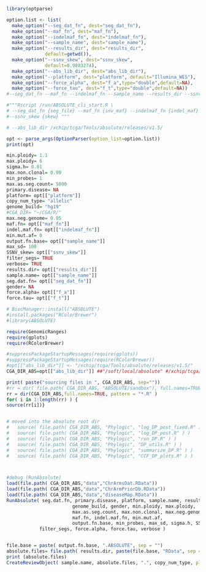 ```r
library(optparse)

option.list <- list(
  make_option("--seg_dat_fn", dest="seg_dat_fn"),
  make_option("--maf_fn", dest="maf_fn"),
  make_option("--indelmaf_fn", dest="indelmaf_fn"),
  make_option("--sample_name", dest="sample_name"),
  make_option("--results_dir", dest="results_dir",
              default=getwd()),
  make_option("--ssnv_skew", dest="ssnv_skew",
              default=0.9883274),
  make_option("--abs_lib_dir", dest="abs_lib_dir"),
  make_option("--platform", dest="platform", default="Illumina_WES"),
  make_option("--force_alpha", dest="f_a",type="double",default=NA),
  make_option("--force_tau", dest="f_t",type="double",default=NA))
#--seg_dat_fn --maf_fn --indelmaf_fn --sample_name --results_dir --ssnv_skew

#"""Rscript /run/ABSOLUTE_cli_start.R \
# --seg_dat_fn {seg_file} --maf_fn {snv_maf} --indelmaf_fn {indel_maf} --sample_name {sample_name} --results_dir results \
#--ssnv_skew {skew} """

# --abs_lib_dir /xchip/tcga/Tools/absolute/releases/v1.5/

opt <- parse_args(OptionParser(option_list=option.list))
print(opt)

min.ploidy= 1.1
max.ploidy= 6
sigma.h= 0.01
max.non.clonal= 0.99
min_probes= 1
max.as.seg.count= 5000
primary.disease= NA
platform= opt[["platform"]]
copy_num_type= "allelic"
genome_build= "hg19"
#CGA_DIR= "~/CGA/R/"
max.neg.genome= 0.05
maf.fn= opt[["maf_fn"]]
indel.maf.fn= opt[["indelmaf_fn"]]
min.mut.af= 0
output.fn.base= opt[["sample_name"]]
max_sd= 100
SSNV_skew= opt[["ssnv_skew"]]
filter_segs= TRUE
verbose= TRUE
results.dir= opt[["results_dir"]]
sample.name= opt[["sample_name"]]
seg.dat.fn= opt[["seg_dat_fn"]]
gender= NA
force.alpha= opt[["f_a"]]
force.tau= opt[["f_t"]]

# BiocManager::install("ABSOLUTE")
#install.packages("RColorBrewer")
#library(ABSOLUTE)

require(GenomicRanges)
require(gplots)
require(RColorBrewer)

#suppressPackageStartupMessages(require(gplots))
#suppressPackageStartupMessages(require(RColorBrewer))
#opt[["abs_lib_dir"]] <- "/xchip/tcga/Tools/absolute/releases/v1.5/"
CGA_DIR_ABS=opt[["abs_lib_dir"]] ##"/soft/local/absolute" #/xchip/tcga/Tools/absolute/releases/v1.5/

print( paste("sourcing files in ", CGA_DIR_ABS, sep=""))
#rr = dir( file.path( CGA_DIR_ABS, "ABSOLUTE/sandbox"), full.names=TRUE )
rr = dir(CGA_DIR_ABS,full.names=TRUE, pattern = "*.R" )
for( i in 1:length(rr) ) { 
source(rr[i])}


# moved into the absolute root dir
#   source( file.path( CGA_DIR_ABS, "Phylogic", "log_DP_post_fixed.R" ) )
#   source( file.path( CGA_DIR_ABS, "Phylogic", "log_DP_post.R" ) )
#   source( file.path( CGA_DIR_ABS, "Phylogic", "run_DP.R" ) )
#   source( file.path( CGA_DIR_ABS, "Phylogic", "DP_utils.R" ) )
#   source( file.path( CGA_DIR_ABS, "Phylogic", "summarize_DP.R" ) )
#   source( file.path( CGA_DIR_ABS, "Phylogic", "CCF_DP_plots.R" ) )



#debug (RunAbsolute)
load(file.path( CGA_DIR_ABS,"data","ChrArmsDat.RData"))
load(file.path( CGA_DIR_ABS,"data","ChrArmPriorDb.RData"))
load(file.path( CGA_DIR_ABS,"data","diseaseMap.RData"))
RunAbsolute( seg.dat.fn, primary.disease, platform, sample.name, results.dir, copy_num_type,
                        genome_build, gender, min.ploidy, max.ploidy,
                        max.as.seg.count, max.non.clonal, max.neg.genome,
                        maf.fn, indel.maf.fn, min.mut.af,
                        output.fn.base, min_probes, max_sd, sigma.h, SSNV_skew,
			filter_segs, force.alpha, force.tau, verbose )


file.base = paste( output.fn.base, ".ABSOLUTE", sep = "")
absolute.files= file.path( results.dir, paste(file.base, "RData", sep = "."))
print (absolute.files)
CreateReviewObject( sample.name, absolute.files, ".", copy_num_type, plot.modes=TRUE, num_solutions_plotted=num_solutions_plotted, verbose=TRUE)

```